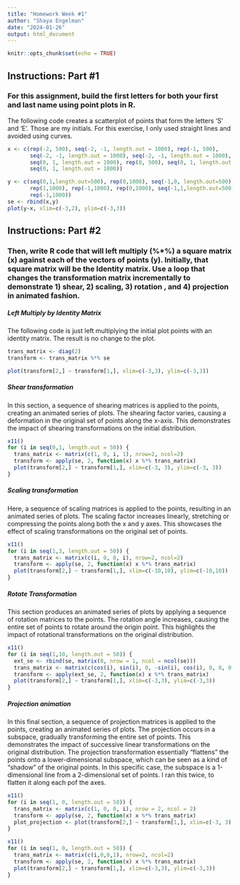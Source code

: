 ```yaml
---
title: "Homework Week #1"
author: "Shaya Engelman"
date: "2024-01-26"
output: html_document
---
```


```r
knitr::opts_chunk$set(echo = TRUE)
```

## Instructions: Part #1

### For this assignment, build the first letters for both your first and last name using point plots in R.

The following code creates a scatterplot of points that form the letters 'S' and 'E'. Those are my initials. For this exercise, I only used straight lines and avoided using curves.

```r
x <- c(rep(-2, 500), seq(-2, -1, length.out = 1000), rep(-1, 500), 
       seq(-2, -1, length.out = 1000), seq(-2, -1, length.out = 1000), 
       seq(0, 1, length.out = 1000), rep(0, 500), seq(0, 1, length.out = 1000),
       seq(0, 1, length.out = 1000))

y <- c(seq(0,1,length.out=500), rep(0,1000), seq(-1,0, length.out=500),
       rep(1,1000), rep(-1,1000), rep(0,1000), seq(-1,1,length.out=500), rep(1,1000),
       rep(-1,1000))
se <- rbind(x,y)
plot(y~x, xlim=c(-3,2), ylim=c(-3,3))
```

## Instructions: Part #2

### Then, write R code that will left multiply (%\*%) a square matrix (x) against each of the vectors of points (y). Initially, that square matrix will be the Identity matrix. Use a loop that changes the transformation matrix incrementally to demonstrate 1) shear, 2) scaling, 3) rotation , and 4) projection in animated fashion.

##### Left Multiply by Identity Matrix

The following code is just left multiplying the initial plot points with an identity matrix. The result is no change to the plot.

```r
trans_matrix <- diag(2)
transform <- trans_matrix %*% se

plot(transform[2,] ~ transform[1,], xlim=c(-3,3), ylim=c(-3,3))
```

##### Shear transformation

In this section, a sequence of shearing matrices is applied to the points, creating an animated series of plots. The shearing factor varies, causing a deformation in the original set of points along the x-axis. This demonstrates the impact of shearing transformations on the initial distribution.

```r
x11()
for (i in seq(0,1, length.out = 50)) {
  trans_matrix <- matrix(c(1, 0, i, 1), nrow=2, ncol=2)
  transform <- apply(se, 2, function(x) x %*% trans_matrix)
  plot(transform[2,] ~ transform[1,], xlim=c(-3, 3), ylim=c(-3, 3))
}
```

##### Scaling transformation

Here, a sequence of scaling matrices is applied to the points, resulting in an animated series of plots. The scaling factor increases linearly, stretching or compressing the points along both the x and y axes. This showcases the effect of scaling transformations on the original set of points.

```r
x11()
for (i in seq(1,3, length.out = 50)) {
  trans_matrix <- matrix(c(i, 0, 0, i), nrow=2, ncol=2)
  transform <- apply(se, 2, function(x) x %*% trans_matrix)
  plot(transform[2,] ~ transform[1,], xlim=c(-10,10), ylim=c(-10,10))
}
```

##### Rotate Transformation

This section produces an animated series of plots by applying a sequence of rotation matrices to the points. The rotation angle increases, causing the entire set of points to rotate around the origin point. This highlights the impact of rotational transformations on the original distribution.

```r
x11()
for (i in seq(1,10, length.out = 50)) {
  ext_se <- rbind(se, matrix(0, nrow = 1, ncol = ncol(se)))
  trans_matrix <- matrix(c(cos(i), sin(i), 0, -sin(i), cos(i), 0, 0, 0, 1), nrow=3, ncol=3)
  transform <- apply(ext_se, 2, function(x) x %*% trans_matrix)
  plot(transform[2,] ~ transform[1,], xlim=c(-3,3), ylim=c(-3,3))
}
```


##### Projection animation

In this final section, a sequence of projection matrices is applied to the points, creating an animated series of plots. The projection occurs in a subspace, gradually transforming the entire set of points. This demonstrates the impact of successive linear transformations on the original distribution. The projection transformation essentially “flattens” the points onto a lower-dimensional subspace, which can be seen as a kind of “shadow” of the original points. In this specific case, the subspace is a 1-dimensional line from a 2-dimensional set of points. I ran this twice, to flatten it along each pof the axes.

```r
x11()
for (i in seq(1, 0, length.out = 50)) {
  trans_matrix <- matrix(c(1, 0, 0, i), nrow = 2, ncol = 2)
  transform <- apply(se, 2, function(x) x %*% trans_matrix)
  plot_projection <- plot(transform[2,] ~ transform[1,], xlim=c(-3, 3), ylim=c(-3, 3))
}
```

```r
x11()
for (i in seq(1, 0, length.out = 50)) {
  trans_matrix <- matrix(c(i,0,0,1), nrow=2, ncol=2)
  transform <- apply(se, 2, function(x) x %*% trans_matrix)
  plot(transform[2,] ~ transform[1,], xlim=c(-3,3), ylim=c(-3,3))
}
```
